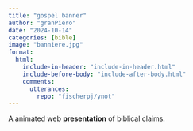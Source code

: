```yaml
---
title: "gospel banner"
author: "granPiero"
date: "2024-10-14"
categories: [bible]
image: "banniere.jpg"
format: 
  html:
    include-in-header: "include-in-header.html"
    include-before-body: "include-after-body.html"
    comments:
      utterances: 
        repo: "fischerpj/ynot"
---
```


A animated web **presentation** of biblical claims.
